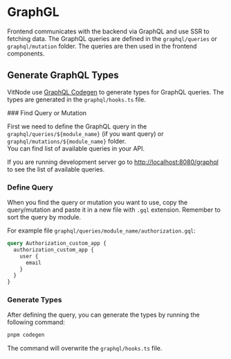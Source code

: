 
# GraphGL

Frontend communicates with the backend via GraphQL and use SSR to fetching data. The GraphQL queries are defined in the `graphql/queries` or `graphql/mutation` folder. The queries are then used in the frontend components.

## Generate GraphQL Types

VitNode use [GraphQL Codegen](https://the-guild.dev/graphql/codegen) to generate types for GraphQL queries. The types are generated in the `graphql/hooks.ts` file.

<Steps>
### Find Query or Mutation

First we need to define the GraphQL query in the `graphql/queries/${module_name}` (if you want query) or `graphql/mutations/${module_name}` folder.  
You can find list of available queries in your API.

If you are running development server go to [http://localhost:8080/graphql](http://localhost:8080/graphql) to see the list of available queries.

### Define Query

When you find the query or mutation you want to use, copy the query/mutation and paste it in a new file with `.gql` extension. Remember to sort the query by module.

For example file `graphql/queries/module_name/authorization.gql`:

```graphql
query Authorization_custom_app {
  authorization_custom_app {
    user {
      email
    }
  }
}
```

### Generate Types

After defining the query, you can generate the types by running the following command:

```bash
pnpm codegen
```

The command will overwrite the `graphql/hooks.ts` file.

</Steps>
